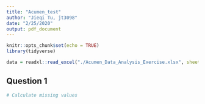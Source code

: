 ```yaml
---
title: "Acumen_test"
author: "Jieqi Tu, jt3098"
date: "2/25/2020"
output: pdf_document
---
```


```r
knitr::opts_chunk$set(echo = TRUE)
library(tidyverse)
```

```r
data = readxl::read_excel("./Acumen_Data_Analysis_Exercise.xlsx", sheet = "Data")
```

## Question 1
```r
# Calculate missing values

```

